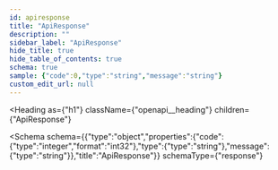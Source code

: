 ```yaml
---
id: apiresponse
title: "ApiResponse"
description: ""
sidebar_label: "ApiResponse"
hide_title: true
hide_table_of_contents: true
schema: true
sample: {"code":0,"type":"string","message":"string"}
custom_edit_url: null
---
```



<Heading
  as={"h1"}
  className={"openapi__heading"}
  children={"ApiResponse"}
>
</Heading>





<Schema
  schema={{"type":"object","properties":{"code":{"type":"integer","format":"int32"},"type":{"type":"string"},"message":{"type":"string"}},"title":"ApiResponse"}}
  schemaType={"response"}
>
  
</Schema>
            